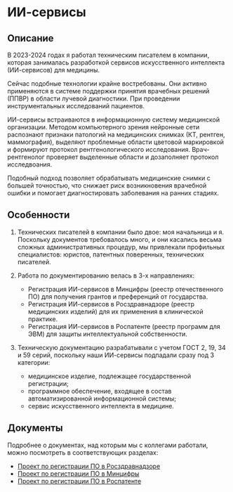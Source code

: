 # ИИ-сервисы

## Описание

В 2023-2024 годах я работал техническим писателем в компании, которая занималась разработкой сервисов искусственного интеллекта (ИИ-сервисов) для медицины.

Сейчас подобные технологии крайне востребованы. Они активно применяются в системе поддержки принятия врачебных решений (ППВР) в области лучевой диагностики. При проведении инструментальных исследований пациентов.

ИИ-сервисы встраиваются в информационную систему медицинской организации. Методом компьютерного зрения нейронные сети распознают признаки патологий на медицинских снимках (КТ, рентген, маммография), выделяют проблемные области цветовой маркировкой и формируют протокол рентгенологического исследования. Врач-рентгенолог проверяет выделенные области и дозаполняет протокол исследвоания.

Подобный подход позволяет обрабатывать медицинские снимки с большей точностью, что снижает риск возникновения врачебной ошибки и помогает диагностировать заболевания на ранних стадиях. 

## Особенности

1. Технических писателей в компании было двое: моя начальница и я. Поскольку документов требовалось много, и они касались весьма сложных административных процедур, мы привлекали профильных специалистов: юристов, патентных поверенных, технических писателей.

2. Работа по документированию велась в 3-х направлениях:

	- Регистрация ИИ-сервисов в Минцифры (реестр отечественного ПО) для получения грантов и преференций от государства.
	- Регистрация ИИ-сервисов в Росздравнадзоре (реестр медицинских изделий) для их применения в клинической практике.
	- Регистрация ИИ-сервисов в Роспатенте (реестр программ для ЭВМ) для защиты интеллектуальной собственности.

2. Техническую документацию разрабатывали с учетом ГОСТ 2, 19, 34 и 59 серий, поскольку наши ИИ-сервисы подпадали сразу под 3 категории:

	- медицинское изделие, подлежащее государственной регистрации;
	- программное обеспечение, входящее в состав автоматизированной информационной системы;
	- сервис искусственного интеллекта в медицине.

## Документы

Подробнее о документах, над которым мы с коллегами работали, можно посмотреть в соответствующих разделах:

- [Проект по регистрации ПО в Росздравнадзоре](../projects/registratsiya-po-v-roszdravnadzore)
- [Проект по регистрации ПО в Минцифры](../projects/registratsiya-po-v-reyestre-mintsifry)
- [Проект по регистрации ПО в Роспатенте](../projects/registratsiya-po-v-rospatente)
